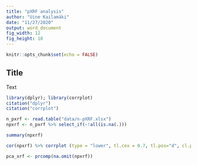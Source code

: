 ```yaml
---
title: "pXRF analysis"
author: "Uine Kailamäki"
date: "11/27/2020"
output: word_document
fig_width: 12 
fig_height: 10 
---
```


```r

knitr::opts_chunk$set(echo = FALSE)

```

## Title

Text

```r
library(dplyr); library(corrplot)
citation("dplyr")
citation("corrplot")

n_pxrf <- read.table("data/n-pXRF.xlsx")
npxrf <- n_pxrf %>% select_if(~!all(is.na(.)))

summary(npxrf)

cor(npxrf) %>% corrplot (type = "lower", tl.cex = 0.7, tl.pos="d", cl.pos="r")

pca_xrf <- prcomp(na.omit(npxrf))

```


